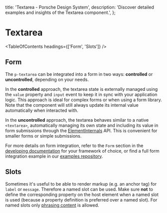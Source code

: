 
  title: 'Textarea - Porsche Design System',
  description: 'Discover detailed examples and insights of the Textarea component.',
};

# Textarea <ComponentStatus tagName="p-textarea"></ComponentStatus>

<TableOfContents headings={['Form', 'Slots']} />

## Form

The `p-textarea` can be integrated into a form in two ways: **controlled** or **uncontrolled**, depending on your needs.

In the **controlled** approach, the textarea state is externally managed using the `value` property and `input` event to
keep it in sync with your application logic. This approach is ideal for complex forms or when using a form library. Note
that the component will still always update its internal value automatically when interacted with.

In the **uncontrolled** approach, the textarea behaves similar to a native `<textarea>`, automatically managing its own
state and including its value in form submissions through the
[ElementInternals](https://developer.mozilla.org/en-US/docs/Web/API/ElementInternals) API. This is convenient for
smaller forms or simple submissions.

For more details on form integration, refer to the `Form` section in the
[developing documentation](/developing/introduction) for your framework of choice, or find a full form integration
example in our [examples repository](https://github.com/porsche-design-system/examples/tree/main/frameworks).

<ComponentExample codeSample={textareaExampleForm} />

## Slots

Sometimes it's useful to be able to render markup (e.g. an anchor tag) for `label` or `message`. Therefore a named slot
can be used. Make sure **not** to define the corresponding property on the host element when a named slot is used
(because a property definition is preferred over a named slot). For named slots only
[phrasing content](https://developer.mozilla.org/en-US/docs/Web/Guide/HTML/Content_categories#Phrasing_content) is
allowed.

<ComponentStory story={textareaStorySlots} />
